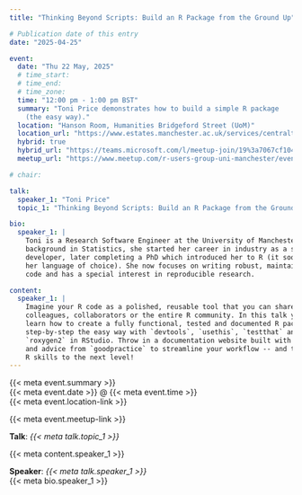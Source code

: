 ```yaml
---
title: "Thinking Beyond Scripts: Build an R Package from the Ground Up"

# Publication date of this entry
date: "2025-04-25"

event:
  date: "Thu 22 May, 2025"
  # time_start:
  # time_end:
  # time_zone:
  time: "12:00 pm - 1:00 pm BST"
  summary: "Toni Price demonstrates how to build a simple R package
    (the easy way)."
  location: "Hanson Room, Humanities Bridgeford Street (UoM)"
  location_url: "https://www.estates.manchester.ac.uk/services/centralteachingspaces/ourservices/roomcatalogue/?building=15&room=75"
  hybrid: true
  hybrid_url: "https://teams.microsoft.com/l/meetup-join/19%3a7067cf1044b243a4a548d19ef38dd4ca%40thread.tacv2/1741775644013?context=%7b%22Tid%22%3a%22c152cb07-614e-4abb-818a-f035cfa91a77%22%2c%22Oid%22%3a%22a6268e3e-ebaf-4ac7-8498-8dbd4e1c426a%22%7d"
  meetup_url: "https://www.meetup.com/r-users-group-uni-manchester/events/307599485/?utm_medium=referral&utm_campaign=share-btn_savedevents_share_modal&utm_source=link"

# chair:

talk:
  speaker_1: "Toni Price"
  topic_1: "Thinking Beyond Scripts: Build an R Package from the Ground Up"

bio:
  speaker_1: |
    Toni is a Research Software Engineer at the University of Manchester. With a
    background in Statistics, she started her career in industry as a software
    developer, later completing a PhD which introduced her to R (it soon became
    her language of choice). She now focuses on writing robust, maintainable
    code and has a special interest in reproducible research.

content:
  speaker_1: |
    Imagine your R code as a polished, reusable tool that you can share with
    colleagues, collaborators or the entire R community. In this talk you'll
    learn how to create a fully functional, tested and documented R package
    step-by-step the easy way with `devtools`, `usethis`, `testthat` and
    `roxygen2` in RStudio. Throw in a documentation website built with `pkgdown`
    and advice from `goodpractice` to streamline your workflow -- and take your
    R skills to the next level!
---
```


<!-- *** Note *** -->
<!-- Dynamically constructed links: -->
<!-- 1. meta event.location-link is constructed in content/events/_construct-event-location.lua -->
<!-- 2. meta event.meetup-link is constructed in content/events/_construct-event-meetup.lua -->

[{{< meta event.summary >}}]{.event-summary} \
[{{< meta event.date >}} @ {{< meta event.time >}}]{.event-time} \
[{{< meta event.location-link >}}]{.event-location}

<!-- The following content will only be rendered if -->
<!-- meta event.has-meetup-link is true -->
<!-- Note: This is currently not working and is rendering in the opposite -->
<!-- way from what is expected ... so comment out the conditional logic for -->
<!-- now pending further investigation! (meta event.meetup-link will be an -->
<!-- empty string if the url is not provided) -->
<!-- ::: {.content-hidden unless-meta="event.has-meetup-link"} -->
[{{< meta event.meetup-link >}}]{.event-meetup}
<!-- ::: -->

**Talk**: *{{< meta talk.topic_1 >}}*

{{< meta content.speaker_1 >}}

**Speaker**: *{{< meta talk.speaker_1 >}}* \
{{< meta bio.speaker_1 >}}
